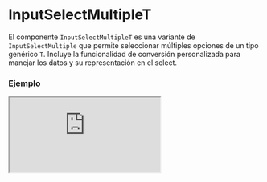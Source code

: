 # InputSelectMultipleT

El componente `InputSelectMultipleT` es una variante de `InputSelectMultiple` que permite seleccionar múltiples opciones de un tipo genérico `T`. Incluye la funcionalidad de conversión personalizada para manejar los datos y su representación en el select.


### Ejemplo

<Iframe
  minHeightIframe="30dvh"
  src="https://fenextjs-component-storybook.vercel.app/iframe.html?args=&id=input-inputselectmultiplet--index&viewMode=story"
/>

### Importación

Para importar el componente InputSelectMultipleT, se puede hacer desde fenextjs

```tsx copy
import { InputSelectMultipleT } from "fenextjs";
```

### Parámetros

| Parámetro    | Tipo                                            | Requerido | Default | Descripcion                                                                                                                    |
| ------------ | ----------------------------------------------- | --------- | ------- | ------------------------------------------------------------------------------------------------------------------------------ |
| defaultValue | T[]                                             | no        |         | Valores por defecto seleccionados en el select.                                                                                |
| value        | T[]                                             | no        |         | Valores actualmente seleccionados.                                                                                             |
| options      | T[]                                             | sí        |         | Lista de opciones disponibles para seleccionar.                                                                                |
| onChange     | (v?: T[]) =\> void                              | no        |         | Función que se ejecuta cuando cambian los valores seleccionados.                                                               |
| onParse      | (v?: T) =\> InputSelectItemOptionBaseProps\<T\> | sí        |         | Función utilizada para convertir cada valor del tipo `T` en una opción seleccionable para el componente `InputSelectMultiple`. |

### Storybook

Para ver el storybook del componente lo puede hacer con este [link](https://fenextjs-component-storybook.vercel.app/?path=/story/input-inputselectmultiplet--index)

### Usos

- Uso básico de InputSelectMultipleT

```tsx copy
const options = [
  { id: 1, name: "Option 1" },
  { id: 2, name: "Option 2" },
  { id: 3, name: "Option 3" },
];

<InputSelectMultipleT
  options={options}
  onParse={(option) => ({ label: option.name, value: option.id })}
  onChange={(selected) => console.log(selected)}
/>;
```

- InputSelectMultipleT con valores por defecto

```tsx copy
const options = [
  { id: 1, name: "Option 1" },
  { id: 2, name: "Option 2" },
  { id: 3, name: "Option 3" },
];

<InputSelectMultipleT
  defaultValue={[options[0], options[1]]}
  options={options}
  onParse={(option) => ({ label: option.name, value: option.id })}
  onChange={(selected) => console.log(selected)}
/>;
```
